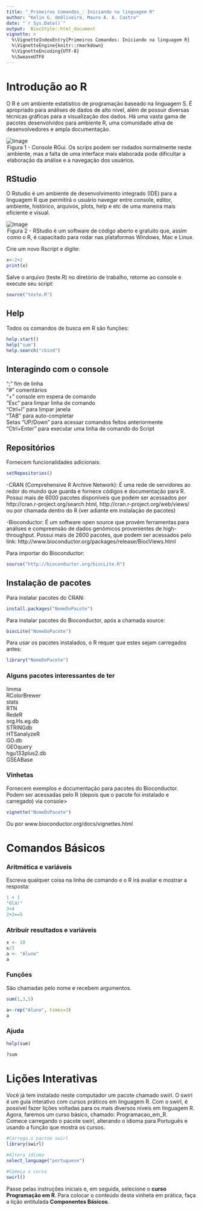 ```yaml
---
title: "_Primeiros Comandos_: Iniciando na linguagem R"
author: "Kelin G. deOliveira, Mauro A. A. Castro"
date: "`r Sys.Date()`"
output:  BiocStyle::html_document
vignette: >
  %\VignetteIndexEntry{Primeiros Comandos: Iniciando na linguagem R}
  %\VignetteEngine{knitr::rmarkdown}
  %\VignetteEncoding{UTF-8}
  %\SweaveUTF8
---
```


# Introdução ao R

O R é um ambiente estatístico de programação baseado na linguagem S. É apropriado para análises de dados de alto nível, além de possuir diversas técnicas gráficas para a visualização dos dados. Há uma vasta gama de pacotes desenvolvidos para ambiente R, uma comunidade ativa de desenvolvedores e ampla documentação.

![Image](figs/Rconsole.png)
<legend>Figura 1 - Console RGui. Os scrips podem ser rodados normalmente neste ambiente, mas a falta de uma interface mais elaborada pode dificultar a elaboração da análise e a navegação dos usuários.</legend>

## RStudio
O Rstudio é um ambiente de desenvolvimento integrado (IDE) para a linguagem R que permitirá o usuário navegar entre console, editor, ambiente, histórico, arquivos, plots, help e etc de uma maneira mais eficiente e visual.

![Image](figs/Rstudio.png)
<legend>Figura 2 - RStudio é um software de código aberto e gratuito que, assim como o R, é capacitado para rodar nas plataformas Windows, Mac e Linux.</legend>  

Crie um novo Rscript e digite:
```r
x<-2+2
print(x)
```
Salve o arquivo (teste.R) no diretório de trabalho, retorne ao console e execute seu script:
```r
source("teste.R")
```

## Help
Todos os comandos de busca em R são funções:

```r
help.start()
help("sum")
help.search("cbind")
```
## Interagindo com o console
";" fim de linha  
"#" comentários  
"+" console em espera de comando  
"Esc" para limpar linha de comando  
"Ctrl+l" para limpar janela  
"TAB" para auto-completar  
Setas "UP/Down" para acessar comandos feitos anteriormente  
"Ctrl+Enter" para executar uma linha de comando do Script

## Repositórios
Fornecem funcionalidades adicionais:
```r
setRepositories()
```
-CRAN (Comprehensive R Archive Network): É uma rede de servidores ao redor do mundo que guarda e fornece códigos e documentação para R. Possui mais de 6000 pacotes disponíveis que podem ser acessados por http://cran.r-project.org/search.html, http://cran.r-project.org/web/views/ ou por chamada dentro do R (ver adiante em instalação de pacotes)  

-Bioconductor: É um software open source que provém ferramentas para análises e compreensão de dados genômicos provenientes de high-throughput. Possui mais de 2600 pacotes, que podem ser acessados pelo link: http://www.bioconductor.org/packages/release/BiocViews.html  

Para importar do Bioconductor:
```r
source("http://bioconductor.org/biocLite.R")
```

## Instalação de pacotes
Para instalar pacotes do CRAN:
```r
install.packages("NomeDoPacote")
```
Para instalar pacotes do Bioconductor, após a chamada source:
```r
biocLite("NomeDoPacote")
```
Para usar os pacotes instalados, o R requer que estes sejam carregados antes:
```r
library("NomeDoPacote")
```
### Alguns pacotes interessantes de ter
limma  
RColorBrewer  
stats  
RTN  
RedeR  
org.Hs.eg.db  
STRINGdb  
HTSanalyzeR  
GO.db  
GEOquery  
hgu133plus2.db  
GSEABase  

### Vinhetas
Fornecem exemplos e documentação para pacotes do Bioconductor.
Podem ser acessadas pelo R (depois que o pacote foi instalado e carregado) via console>
```r
vignette("NomeDoPacote")
```
Ou por www.bioconductor.org/docs/vignettes.html


# Comandos Básicos

### Aritmética e variáveis
Escreva qualquer coisa na linha de comando e o R irá avaliar e mostrar a resposta:

```r
1 + 1
"Olá!"
3<4
2+2==5
```
### Atribuir resultados e variáveis

```r
x <- 10
x/2
a <- "Aluno"
a
```

### Funções
São chamadas pelo nome e recebem argumentos.

```r
sum(1,3,5)

a<-rep("Aluno", times=3)
a
```
### Ajuda

```r
help(sum)

?sum
```

# Lições Interativas
Você já tem instalado neste computador um pacote chamado swirl. O swirl é um guia interativo com cursos práticos em linguagem R. Com o swirl, é possível fazer lições voltadas para os mais diversos níveis em linguagem R. Agora, faremos um curso básico, chamado: Programacao_em_R.  
Comece carregando o pacote swirl, alterando o idioma para Português e usando a função que mostra os cursos.
```r
#Carrega o pactoe swirl
library(swirl)

#Altera idioma
select_language("portuguese")

#Começa o curso
swirl()
```
Passe pelas instruções iniciais e, em seguida, selecione o **curso Programação em R**. Para colocar o conteúdo desta vinheta em prática, faça a lição entitulada **Componentes Básicos**.
